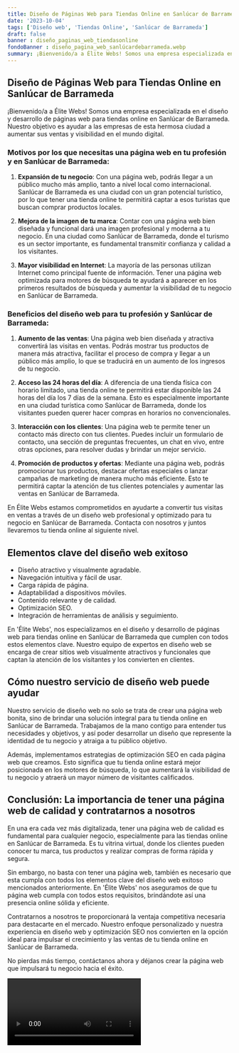 ```yaml
---
title: Diseño de Páginas Web para Tiendas Online en Sanlúcar de Barrameda
date: '2023-10-04'
tags: ['Diseño web', 'Tiendas Online', 'Sanlúcar de Barrameda']
draft: false
banner : diseño_paginas_web_tiendasonline
fondoBanner : diseño_pagina_web_sanlúcardebarrameda.webp
summary: ¡Bienvenido/a a Élite Webs! Somos una empresa especializada en el diseño y desarrollo de páginas web para tiendas online en Sanlúcar de Barrameda. Nuestro objetivo es ayudar a las empresas de esta hermosa ciudad a aumentar sus ventas y visibilidad en el mundo digital.
---
```


## Diseño de Páginas Web para Tiendas Online en Sanlúcar de Barrameda

¡Bienvenido/a a Élite Webs! Somos una empresa especializada en el diseño y desarrollo de páginas web para tiendas online en Sanlúcar de Barrameda. Nuestro objetivo es ayudar a las empresas de esta hermosa ciudad a aumentar sus ventas y visibilidad en el mundo digital.

### Motivos por los que necesitas una página web en tu profesión y en Sanlúcar de Barrameda:

1. **Expansión de tu negocio**: Con una página web, podrás llegar a un público mucho más amplio, tanto a nivel local como internacional. Sanlúcar de Barrameda es una ciudad con un gran potencial turístico, por lo que tener una tienda online te permitirá captar a esos turistas que buscan comprar productos locales.

2. **Mejora de la imagen de tu marca**: Contar con una página web bien diseñada y funcional dará una imagen profesional y moderna a tu negocio. En una ciudad como Sanlúcar de Barrameda, donde el turismo es un sector importante, es fundamental transmitir confianza y calidad a los visitantes.

3. **Mayor visibilidad en Internet**: La mayoría de las personas utilizan Internet como principal fuente de información. Tener una página web optimizada para motores de búsqueda te ayudará a aparecer en los primeros resultados de búsqueda y aumentar la visibilidad de tu negocio en Sanlúcar de Barrameda.

### Beneficios del diseño web para tu profesión y Sanlúcar de Barrameda:

1. **Aumento de las ventas**: Una página web bien diseñada y atractiva convertirá las visitas en ventas. Podrás mostrar tus productos de manera más atractiva, facilitar el proceso de compra y llegar a un público más amplio, lo que se traducirá en un aumento de los ingresos de tu negocio.

2. **Acceso las 24 horas del día**: A diferencia de una tienda física con horario limitado, una tienda online te permitirá estar disponible las 24 horas del día los 7 días de la semana. Esto es especialmente importante en una ciudad turística como Sanlúcar de Barrameda, donde los visitantes pueden querer hacer compras en horarios no convencionales.

3. **Interacción con los clientes**: Una página web te permite tener un contacto más directo con tus clientes. Puedes incluir un formulario de contacto, una sección de preguntas frecuentes, un chat en vivo, entre otras opciones, para resolver dudas y brindar un mejor servicio.

4. **Promoción de productos y ofertas**: Mediante una página web, podrás promocionar tus productos, destacar ofertas especiales o lanzar campañas de marketing de manera mucho más eficiente. Esto te permitirá captar la atención de tus clientes potenciales y aumentar las ventas en Sanlúcar de Barrameda.

En Élite Webs estamos comprometidos en ayudarte a convertir tus visitas en ventas a través de un diseño web profesional y optimizado para tu negocio en Sanlúcar de Barrameda. Contacta con nosotros y juntos llevaremos tu tienda online al siguiente nivel.

<GifSeo />

<Cta />

## Elementos clave del diseño web exitoso

- Diseño atractivo y visualmente agradable.
- Navegación intuitiva y fácil de usar.
- Carga rápida de página.
- Adaptabilidad a dispositivos móviles.
- Contenido relevante y de calidad.
- Optimización SEO.
- Integración de herramientas de análisis y seguimiento.

En 'Élite Webs', nos especializamos en el diseño y desarrollo de páginas web para tiendas online en Sanlúcar de Barrameda que cumplen con todos estos elementos clave. Nuestro equipo de expertos en diseño web se encarga de crear sitios web visualmente atractivos y funcionales que captan la atención de los visitantes y los convierten en clientes.

## Cómo nuestro servicio de diseño web puede ayudar

Nuestro servicio de diseño web no solo se trata de crear una página web bonita, sino de brindar una solución integral para tu tienda online en Sanlúcar de Barrameda. Trabajamos de la mano contigo para entender tus necesidades y objetivos, y así poder desarrollar un diseño que represente la identidad de tu negocio y atraiga a tu público objetivo.

Además, implementamos estrategias de optimización SEO en cada página web que creamos. Esto significa que tu tienda online estará mejor posicionada en los motores de búsqueda, lo que aumentará la visibilidad de tu negocio y atraerá un mayor número de visitantes calificados.

## Conclusión: La importancia de tener una página web de calidad y contratarnos a nosotros

En una era cada vez más digitalizada, tener una página web de calidad es fundamental para cualquier negocio, especialmente para las tiendas online en Sanlúcar de Barrameda. Es tu vitrina virtual, donde los clientes pueden conocer tu marca, tus productos y realizar compras de forma rápida y segura.

Sin embargo, no basta con tener una página web, también es necesario que esta cumpla con todos los elementos clave del diseño web exitoso mencionados anteriormente. En 'Élite Webs' nos aseguramos de que tu página web cumpla con todos estos requisitos, brindándote así una presencia online sólida y eficiente.

Contratarnos a nosotros te proporcionará la ventaja competitiva necesaria para destacarte en el mercado. Nuestro enfoque personalizado y nuestra experiencia en diseño web y optimización SEO nos convierten en la opción ideal para impulsar el crecimiento y las ventas de tu tienda online en Sanlúcar de Barrameda.

No pierdas más tiempo, contáctanos ahora y déjanos crear la página web que impulsará tu negocio hacia el éxito.

<Video />

<CtaBot job='Tiendas Online' city='Sanlúcar de Barrameda'/>

<Gmaps query='Sanlúcar de Barrameda+españa+maps' />